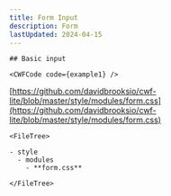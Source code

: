 ```yaml
---
title: Form Input
description: Form
lastUpdated: 2024-04-15
---
```




<Tabs>
  <TabItem label="Overview" icon="puzzle">
    
    ## Basic input

    <CWFCode code={example1} />
  </TabItem>
  <TabItem label="Files" icon="list-format">

  [https://github.com/davidbrooksio/cwf-lite/blob/master/style/modules/form.css](https://github.com/davidbrooksio/cwf-lite/blob/master/style/modules/form.css)
  
    <FileTree>

    - style
      - modules
        - **form.css**

    </FileTree>
  </TabItem>
  <TabItem label="Stylesheet" icon="open-book">
    <Code code={cssExample} lang="css" />
  </TabItem>
</Tabs>